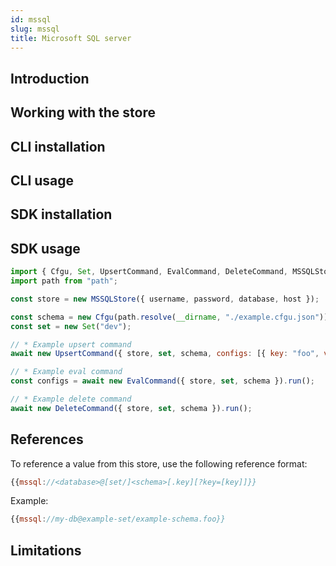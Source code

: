 ```yaml
---
id: mssql
slug: mssql
title: Microsoft SQL server
---
```



## Introduction

<StoreIntroSnippet storeName={introStoreName} />

## Working with the store

## CLI installation

## CLI usage

<CliUsageSnippet scheme={scheme} uriStructure={uriStructure} />

<CliExamplesSnippet scheme={scheme} uriExample={uriExample} />

## SDK installation

<SdkInstallSnippet />

## SDK usage

```node.js
import { Cfgu, Set, UpsertCommand, EvalCommand, DeleteCommand, MSSQLStore} from "@configu/node";
import path from "path";

const store = new MSSQLStore({ username, password, database, host });

const schema = new Cfgu(path.resolve(__dirname, "./example.cfgu.json"));
const set = new Set("dev");

// * Example upsert command
await new UpsertCommand({ store, set, schema, configs: [{ key: "foo", value: "bar" }] }).run();

// * Example eval command
const configs = await new EvalCommand({ store, set, schema }).run();

// * Example delete command
await new DeleteCommand({ store, set, schema }).run();
```

## References

To reference a value from this store, use the following reference format:

```node.js
{{mssql://<database>@[set/]<schema>[.key][?key=[key]]}}
```

Example:

```node.js
{{mssql://my-db@example-set/example-schema.foo}}
```

## Limitations

<OrmLimitationsSnippet />
